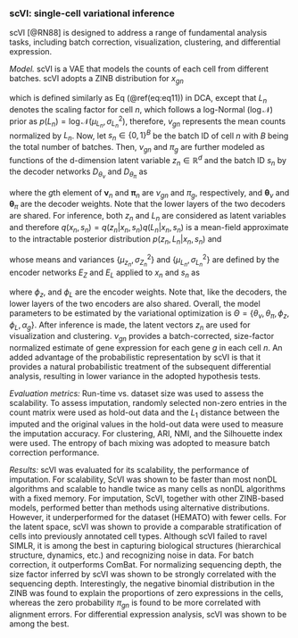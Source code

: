 
### scVI: single-cell variational inference  {#scVI}
scVI [@RN88]<!--[13]--> is designed to address a range of fundamental analysis tasks, including batch correction, visualization, clustering, and differential expression. 

*Model.* scVI  is a VAE that models the counts of each cell from different batches. scVI adopts a ZINB distribution for $x_{gn}$

\begin{equation}
p(x_{gn}\vert \pi_{gn},L_{n},\nu_{gn},\alpha) = \pi_{gn}\delta(0)+(1-\pi_{gn})NB(L_{n}\nu_{gn},\alpha_{g}) (\#eq:eq31)
\end{equation}

which is defined similarly as Eq (\@ref(eq:eq11)) in DCA, except that $L_{n}$ denotes the scaling factor for cell $n$, which follows a log-Normal ($\log \mathcal{N}$) prior as $p(L_{n}) = \log{\mathcal{N}(\mu_{L_{n}},\sigma_{L_{n}}^{2})}$, therefore, $v_{gn}$ represents the mean counts normalized by $L_{n}$. Now, let $s_n \in \{0,1\}^{B}$ be the batch ID of cell $n$ with $B$ being the total number of batches. Then, $ν_{gn}$ and $\pi_{g}$ are further modeled as functions of the d-dimension latent variable $z_{n} \in \mathbb{R}^{d}$ and the batch ID $s_{n}$ by the decoder networks $D_{θ_{ν}}$ and $D_{θ_{\pi}}$ as

\begin{equation}
\mathbf{ν}_{n}=D_{θ_{ν}}(z_{n},s_{n}), \boldsymbol{\pi}_{n} = D_{θ_{π}}(\mathbf{z}_{n},s_{n}) (\#eq:eq32)
\end{equation}

where the $g$th element of $\mathbf{ν}_{n}$ and $\boldsymbol{\pi}_{n}$ are $ν_{gn}$  and $\pi_{g}$, respectively, and $\boldsymbol{\theta}_{ν}$ and $\boldsymbol{\theta}_{\pi}$ are the decoder weights. Note that the lower layers of the two decoders are shared. For inference, both $z_{n}$ and $L_{n}$ are considered as latent variables and therefore $q(x_{n},s_{n}) = q(z_{n} | x_{n},s_{n})q(L_{n} | x_{n},s_{n})$  is a mean-field approximate to the intractable posterior distribution $p(z_{n},L_{n} | x_{n},s_{n})$ and

\begin{equation}
q(\mathbf{z}_{n}│x_{n},s_{n})= \mathcal{N}(\boldsymbol{\mu}_{z_{n}}, diag(\sigma_{Z_{n}}^{2})), \space  
q(L_{n}│x_{n},s_{n} ) =  \log\mathcal{N}(\mu_{L_{n}}, diag(\sigma_{L_{n}}^{2} )) (\#eq:eq33)
\end{equation}

whose means and variances $\{\mu_{z_{n}}, \sigma_{Z_{n}}^{2}\}$ and $\{\mu_{L_{n}},\sigma_{L_{n}}^{2} \}$ are defined by the encoder networks $E_{Z}$ and $E_{L}$ applied to $x_{n}$ and $s_{n}$ as

\begin{equation}
\{ \mu_{z_{n}},\sigma_{Z_{n}}^{2} \} = E_{\phi_{z}}(x_{n},s_{n}), \space \{\mu_{L_{n}},\sigma_{L_{n}}^{2} \} = E_{\phi_{L}}(z_{n},s_{n}) (\#eq:eq34)
\end{equation}

where  $\phi_{z}$, and $\phi_{L}$ are the encoder weights. Note that, like the decoders, the lower layers of the two encoders are also shared. Overall, the model parameters to be estimated by the variational optimization is $\Theta=\{ \theta_{ν}, \theta_{\pi}, \phi_{z}, \phi_{L}, \alpha_{g} \}$. After inference is made, the latent vectors $z_{n}$ are used for visualization and clustering. $ν_{gn}$ provides a batch-corrected, size-factor normalized estimate of gene expression for each gene $g$ in each cell $n$.  An added advantage of the probabilistic representation by scVI is that it provides a natural probabilistic treatment of the subsequent differential analysis, resulting in lower variance in the adopted hypothesis tests. 

*Evaluation metrics:* Run-time vs. dataset size was used to assess the scalability. To assess imputation, randomly selected non-zero entries in the count matrix were used as hold-out data and the $L_{1}$ distance between the imputed and the original values in the hold-out data were used to measure the imputation accuracy. For clustering, ARI, NMI, and the Silhouette index were used. The entropy of bach mixing was adopted to measure batch correction performance.

*Results:* scVI was evaluated for its scalability, the performance of imputation. For scalability, ScVI was shown to be faster than most nonDL algorithms and scalable to handle twice as many cells as nonDL algorithms with a fixed memory. For imputation, ScVI, together with other ZINB-based models, performed better than methods using alternative distributions. However, it underperformed for the dataset (HEMATO) with fewer cells. For the latent space, scVI was shown to provide a comparable stratification of cells into previously annotated cell types. Although scVI failed to ravel SIMLR, it is among the best in capturing biological structures (hierarchical structure, dynamics, etc.) and recognizing noise in data. For batch correction, it outperforms ComBat. For normalizing sequencing depth, the size factor inferred by scVI was shown to be strongly correlated with the sequencing depth. Interestingly, the negative binomial distribution in the ZINB was found to explain the proportions of zero expressions in the cells, whereas the zero probability $\pi_{gn}$ is found to be more correlated with alignment errors. For differential expression analysis, scVI was shown to be among the best.    

